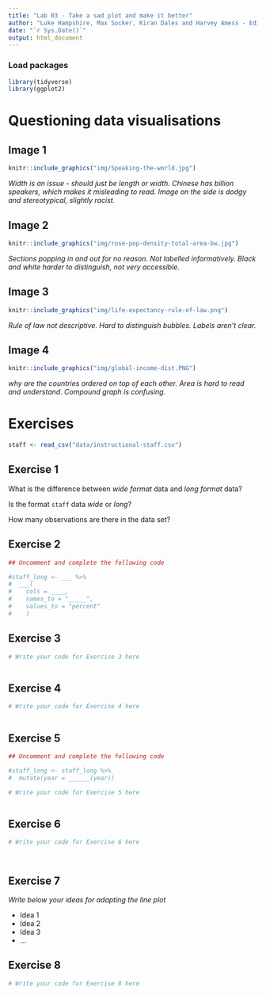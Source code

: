 ```yaml
---
title: "Lab 03 - Take a sad plot and make it better"
author: "Luke Hampshire, Max Socker, Kiran Dales and Harvey Amess - Edinburgh's best coders"
date: "`r Sys.Date()`"
output: html_document
---
```


### Load packages

```r
library(tidyverse)
library(ggplot2)
```


# Questioning data visualisations

## Image 1

```r
knitr::include_graphics("img/Speaking-the-world.jpg")
```

_Width is an issue - should just be length or width. Chinese has billion speakers, which makes it misleading to read. Image on the side is dodgy and stereotypical, slightly racist._





## Image 2

```r
knitr::include_graphics("img/rose-pop-density-total-area-bw.jpg")
```

_Sections popping in and out for no reason. Not labelled informatively. Black and white harder to distinguish, not very accessible._




## Image 3

```r
knitr::include_graphics("img/life-expectancy-rule-of-law.png")
```

_Rule of law not descriptive. Hard to distinguish bubbles. Labels aren't clear._




## Image 4

```r
knitr::include_graphics("img/global-income-dist.PNG")
```

_why are the countries ordered on top of each other. Area is hard to read and understand. Compound graph is confusing._





# Exercises

```r
staff <- read_csv("data/instructional-staff.csv")
```


## Exercise 1

What is the difference between *wide format* data and *long format* data?


Is the format `staff` data *wide* or *long*?


How many observations are there in the data set?




## Exercise 2

```r
## Uncomment and complete the following code

#staff_long <- ___ %>%
#  ___(
#    cols = ____, 
#    names_to = "_____",
#    values_to = "percent"
#    )

```


## Exercise 3

```r
# Write your code for Exercise 3 here



```

## Exercise 4

```r
# Write your code for Exercise 4 here



```

## Exercise 5

```r
## Uncomment and complete the following code

#staff_long <- staff_long %>%
#  mutate(year = ______(year))
```


```r
# Write your code for Exercise 5 here



```

## Exercise 6

```r
# Write your code for Exercise 6 here




```

## Exercise 7

_Write below your ideas for adapting the line plot_

* Idea 1
* Idea 2
* Idea 3
* ...


## Exercise 8

```r
# Write your code for Exercise 8 here



```

